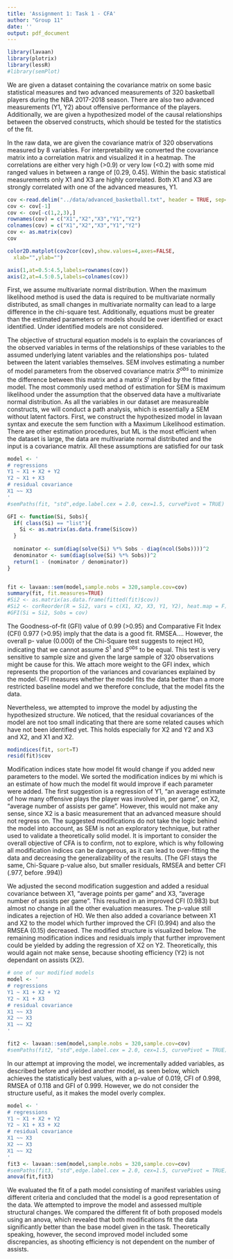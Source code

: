 ```yaml
---
title: 'Assignment 1: Task 1 - CFA'
author: "Group 11"
date: ''
output: pdf_document 
---
```

\section{0. Load Libraries}

```r
library(lavaan)
library(plotrix)
library(lessR)
#library(semPlot)


```


\section{1. Problem Statement}
We are given a dataset containing the covariance  matrix  on  some  basic statistical measures and two advanced measurements of 320 basketball players during the NBA 2017-2018 season. There are also two advanced measurements (Y1, Y2) about offensive performance of the players. Additionally, we are given a hypothesized model of the causal relationships between the observed constructs, which should be tested for the statistics of the fit.


\section{2. Descriptive Statistics}
In the raw data, we are given the covariance matrix of 320 observations measured by 8 variables. For interpretability we converted the covariance matrix into a correlation matrix and visualized it in a heatmap. The correlations are either very high (>0.9) or very low (<0.2) with some mid ranged values in between a range of [0.29, 0.45]. Within the basic statistical measurements only X1 and X3 are highly correlated. Both X1 and X3 are strongly correlated with one of the advanced measures, Y1.


```r
cov <-read.delim("../data/advanced_basketball.txt", header = TRUE, sep="",dec = ".", skipNul = FALSE)
cov <- cov[-1]
cov <- cov[-c(1,2,3),]
rownames(cov) = c("X1","X2","X3","Y1","Y2")
colnames(cov) = c("X1","X2","X3","Y1","Y2")
cov <- as.matrix(cov)
cov

color2D.matplot(cov2cor(cov),show.values=4,axes=FALSE,
  xlab="",ylab="")

axis(1,at=0.5:4.5,labels=rownames(cov))
axis(2,at=4.5:0.5,labels=colnames(cov))

```


\section{3. Assumptions}
First, we assume multivariate normal distribution. When the maximum likelihood method is used the data is required to be multivariate normally distributed, as small changes in multivariate normality can lead to a large difference in the chi-square test.
Additionally, equations must be greater than the estimated parameters or models should be over identified or exact identified. Under identified models are not considered.





\section{4. Method}
The objective of structural equation models is to explain the covariances of the observed variables in terms of the relationships of these variables to the assumed underlying latent variables and the relationships pos-
tulated between the latent variables themselves. SEM involves estimating a number of model parameters from the observed covariance matrix $S^{obs}$ to minimize the difference between this matrix and a matrix $S^i$ implied by the fitted model. The most commonly used method of estimation for SEM is maximum likelihood under the assumption that the observed data have a multivariate normal distribution. As all the variables in our dataset are measureable constructs, we will conduct a path analysis, which is essentially a SEM without latent factors. 
First, we construct the hypothesized model in lavaan syntax and execute the sem function with a Maximum Likelihood estimation. There are other estimation procedures, but ML is the most efficient when the dataset is large, the data are multivariate normal distributed and the input is a covariance matrix. All these assumptions are satisfied for our task

```r
model <- '
# regressions
Y1 ~ X1 + X2 + Y2
Y2 ~ X1 + X3
# residual covariance
X1 ~~ X3 
'
#semPaths(fit, "std",edge.label.cex = 2.0, cex=1.5, curvePivot = TRUE)

GFI <- function(Si, Sobs){
  if( class(Si) == "list"){
    Si <- as.matrix(as.data.frame(Si$cov))
  }
  
  nominator <- sum(diag(solve(Si) %*% Sobs - diag(ncol(Sobs))))^2
  denominator <- sum(diag(solve(Si) %*% Sobs))^2
  return(1 - (nominator / denominator))
}


fit <- lavaan::sem(model,sample.nobs = 320,sample.cov=cov)
summary(fit, fit.measures=TRUE)
#Si2 <- as.matrix(as.data.frame(fitted(fit)$cov))
#Si2 <- corReorder(R = Si2, vars = c(X1, X2, X3, Y1, Y2), heat.map = F)
#GFI(Si = Si2, Sobs = cov)


```






\section{5. Interpretation}
The Goodness-of-fit (GFI) value of 0.99 (>0.95) and Comparative Fit Index (CFI) 0.977 (>0.95)  imply that the data is a good fit. RMSEA....
However, the overall p- value (0.000) of the Chi-Square test suggests to reject H0, indicating that we cannot assume $S^1$ and $S^{obs}$ to be equal. This test is very sensitive to sample size and given the large sample of 320 observations might be cause for this. We attach more weight to the GFI index, which represents the proportion of the variances and covariances explained by the model. CFI measures whether the model fits the data better than a more restricted baseline model and we therefore conclude, that the model fits the data. 

Nevertheless, we attempted to improve the model by adjusting the hypothesized structure. We noticed, that the residual covariances of the model are not too small indicating that there are some related causes which have not been identified yet. This holds especially for X2 and Y2 and X3 and X2, and X1 and X2.

```r
modindices(fit, sort=T)
resid(fit)$cov
```

Modification indices state how model fit would change if you added new parameters to the model. We sorted the modification indices by mi which is an estimate of how much the model fit would improve if each parameter were added. 
The first suggestion is a regression of Y1, "an average estimate of how many offensive plays the player was involved in, per game", on X2, "average number of assists per game". However, this would not make any sense, since X2 is a basic measurement that an advanced measure should not regress on. The suggested modifications do not take the logic behind the model into account, as SEM is not an exploratory technique, but rather used to validate a theoretically solid model. It is important to consider the overall objective of CFA is to confirm, not to explore, which is why following all modification indices can be dangerous, as it can lead to over-fitting the data and decreasing the generalizability of the results.
(The GFI stays the same, Chi-Square p-value also, but smaller residuals, RMSEA and better CFI (.977, before .994))

We adjusted the second modification suggestion and added a residual covariance between X1, "average points per
game" and X3, "average number of assists per game". 
This resulted in an improved CFI (0.983) but almost no change in all the other evaluation measures. The p-value still indicates a rejection of H0. 
We then also added a covariance between X1 and X2 to the model which further improved the CFI (0.994) and also the RMSEA (0.15) decreased. The modified structure is visualized below.
The remaining modification indices and residuals imply that further improvement could be yielded by adding the regression of X2 on Y2. Theoretically, this would again not make sense, because shooting efficiency (Y2) is not dependant on assists (X2).



```r
# one of our modified models 
model <- '
# regressions
Y1 ~ X1 + X2 + Y2 
Y2 ~ X1 + X3 
# residual covariance
X1 ~~ X3
X2 ~~ X3
X1 ~~ X2
'

fit2 <- lavaan::sem(model,sample.nobs = 320,sample.cov=cov)
#semPaths(fit2, "std",edge.label.cex = 2.0, cex=1.5, curvePivot = TRUE)

```

In our attempt at improving the model, we incrementally added variables, as described before and yielded another model, as seen below, which achieves the statistically best values, with a p-value of 0.019, CFI of 0.998, RMSEA of 0.118 and GFI of 0.999. However, we do not consider the structure useful, as it makes the model overly complex. 

```r

model <- '
# regressions
Y1 ~ X1 + X2 + Y2 
Y2 ~ X1 + X3 + X2
# residual covariance
X1 ~~ X3
X2 ~~ X3
X1 ~~ X2
'
fit3 <- lavaan::sem(model,sample.nobs = 320,sample.cov=cov)
#semPaths(fit3, "std",edge.label.cex = 2.0, cex=1.5, curvePivot = TRUE)
anova(fit,fit3)
```


\section{Conclusion}
We evaluated the fit of a path model consisting of manifest variables using different criteria and concluded that the model is a good representation of the data. We attempted to improve the model and assessed multiple structural changes. 
We compared the different fit of both proposed models using an anova, which revealed that both modifications fit the data significantly better than the base model given in the task. Theoretically speaking, however, the second improved model included some discrepancies, as shooting efficiency is not dependent on the number of assists. 


